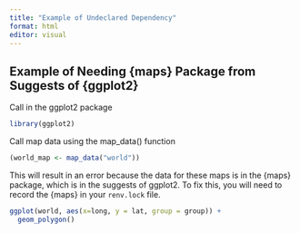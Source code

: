 ```yaml
---
title: "Example of Undeclared Dependency"
format: html
editor: visual
---
```


## Example of Needing {maps} Package from Suggests of {ggplot2}

Call in the ggplot2 package 

```r
library(ggplot2)
```

Call map data using the map_data() function

```r
(world_map <- map_data("world"))
```

This will result in an error because the data for these maps is in the {maps} package, which is in the suggests of ggplot2. To fix this, you will need to record the {maps} in your `renv.lock` file.

```r
ggplot(world, aes(x=long, y = lat, group = group)) +
  geom_polygon() 
```


